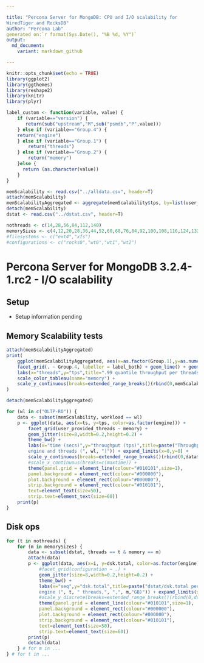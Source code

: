 ```yaml
---

title: "Percona Server for MongoDB: CPU and I/O scalability for
WiredTiger and RocksDB"
author: "Percona Lab"
generated on:`r format(Sys.Date(), "%B %d, %Y")`
output:
  md_document:
    variant: markdown_github

---
```


```r
knitr::opts_chunk$set(echo = TRUE)
library(ggplot2)
library(ggthemes)
library(reshape2)
library(knitr)
library(plyr)

label_custom <- function(variable, value) {
    if (variable=="version") {
       return(sub("upstream","M",sub("psmdb","P",value)))
    } else if (variable=="Group.4") { 
	return("engine")
    } else if (variable=="Group.1") {
        return("threads")
    } else if (variable=="Group.2") {
        return("memory")
    }else {
      return (as.character(value))
    }
}

memScalability <- read.csv("../alldata.csv", header=T)
attach(memScalability)
memScalabilityAggregated <- aggregate(memScalability$tps, by=list(user_provided_threads, memory, workload, engine),FUN=function(x) quantile(x, probs=0.99))
detach(memScalability)
dstat <- read.csv("../dstat.csv", header=T)

nothreads <- c(14,28,56,84,112,140)
memorySizes <- c(4,12,20,28,36,44,52,60,68,76,84,92,100,108,116,124,132,140,148,156,164,172,180,188,196)
#filesystems <- c("ext4","xfs")
#configurations <- c("rocks0","wt0","wt1","wt2")

```
# Percona Server for MongoDB 3.2.4-1.rc2 - I/O scalability 

## Setup

* Setup information pending 

## Memory Scalability tests

```r

attach(memScalabilityAggregated)
print(
    ggplot(memScalabilityAggregated, aes(x=as.factor(Group.1),y=as.numeric(x),color=as.factor(Group.2),group=Group.2)) +
    facet_grid(. ~ Group.4, labeller = label_both) + geom_line() + geom_point(size=4) +
    labs(x="threads",y="tps",title=".99 quantile throughput per threads and memory") + 
    scale_color_tableau(name="memory") +
    scale_y_continuous(breaks=extended_range_breaks()(rbind(0,memScalability$x)),labels = scales::comma)+theme(axis.text.x  = element_text(angle=45, vjust=0.5))+theme_bw() + theme(panel.grid = element_line(colour="#010101",size=1), panel.background = element_rect(colour="#000000"), plot.background = element_rect(colour="#000000"), strip.background = element_rect(colour="#010101"), text=element_text(size=50), strip.text=element_text(size=60)) 
)

detach(memScalabilityAggregated)

for (wl in c("OLTP-RO")) { 
    data <- subset(memScalability, workload == wl) 
    p <- ggplot(data, aes(x=ts, y=tps, color=as.factor(engine))) +
        facet_grid(user_provided_threads ~ memory) +
        geom_jitter(size=8,width=0.2,height=0.2) +
        theme_bw() +
        labs(x="time (secs)",y="throughput (tps)",title=paste("Throughput per
        engine and threads (", wl, ")")) + expand_limits(x=0,y=0) +
        scale_y_continuous(breaks=extended_range_breaks()(rbind(0,data$tps))) +
        #scale_x_continuous(breaks=c(maxtime)) + 
        theme(panel.grid = element_line(colour="#010101",size=1),
        panel.background = element_rect(colour="#000000"),
        plot.background = element_rect(colour="#000000"),
        strip.background = element_rect(colour="#010101"),
        text=element_text(size=50),
        strip.text=element_text(size=60))
    print(p)
}
```

## Disk ops 

```r

for (t in nothreads) {
    for (m in memorySizes) {
        data <- subset(dstat, threads == t & memory == m)
        attach(data)
        p <- ggplot(data, aes(x=i, y=dsk.total, color=as.factor(engine))) +
            #facet_grid(configuration ~ .) +
            geom_jitter(size=8,width=0.2,height=0.2) +
            theme_bw() +
            labs(x="seq",y="dsk.total",title=paste("dstat/dsk.total per
            engine (", t, " threads,", ",", m,"GB)")) + expand_limits(x=0,y=0) +
            #scale_y_discrete(breaks=extended_range_breaks()(rbind(0,dstatData$dsk.total))) +
            theme(panel.grid = element_line(colour="#010101",size=1),
            panel.background = element_rect(colour="#000000"),
            plot.background = element_rect(colour="#000000"),
            strip.background = element_rect(colour="#010101"),
            text=element_text(size=50),
            strip.text=element_text(size=60))
        print(p)        
        detach(data)
    } # for m in ...
} # for t in ...

``` 

